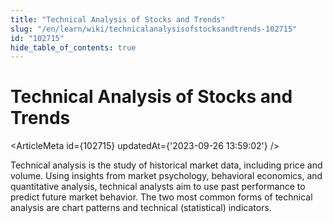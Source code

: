 ```yaml
---
title: "Technical Analysis of Stocks and Trends"
slug: "/en/learn/wiki/technicalanalysisofstocksandtrends-102715"
id: "102715"
hide_table_of_contents: true
---
```



# Technical Analysis of Stocks and Trends

<ArticleMeta id={102715} updatedAt={'2023-09-26 13:59:02'} />
<div className='border-solid border-b border-t-0 my-4 border-[var(--ifm-color-gray-300)]' />

Technical analysis is the study of historical market data, including price and volume. Using insights from market psychology, behavioral economics, and quantitative analysis, technical analysts aim to use past performance to predict future market behavior. The two most common forms of technical analysis are chart patterns and technical (statistical) indicators.

